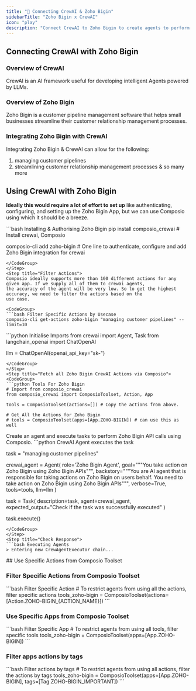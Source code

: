 ```yaml
---
title: "🚀 Connecting CrewAI & Zoho Bigin"
sidebarTitle: "Zoho Bigin x CrewAI"
icon: "play"
description: "Connect CrewAI to Zoho Bigin to create agents to perform tasks using natural language"
---
```


## Connecting CrewAI with Zoho Bigin

### Overview of CrewAI

CrewAI is an AI framework useful for developing intelligent Agents powered by LLMs.

### Overview of Zoho Bigin

Zoho Bigin is a customer pipeline management software that helps small businesses streamline their customer relationship management processes.

### Integrating Zoho Bigin with CrewAI

Integrating Zoho Bigin & CrewAI can allow for the following:

1. managing customer pipelines
2. streamlining customer relationship management processes
& so many more

## Using CrewAI with Zoho Bigin

<Steps>
<Step title="Setting Up the Environment">

**Ideally this would require a lot of effort to set up** like authenticating, configuring, and setting up the Zoho Bigin App, but we can use Composio using which it should be a breeze.

<CodeGroup>
```bash Installing & Authorising Zoho Bigin
pip install composio_crewai # Install crewai, Composio 

composio-cli add zoho-bigin # One line to authenticate, configure and add Zoho Bigin integration for crewai
```
</CodeGroup>
</Step>
<Step title="Filter Actions">
Composio ideally supports more than 100 different actions for any given app. If we supply all of them to crewai agents, 
the accuracy of the agent will be very low. So to get the highest accuracy, we need to filter the actions based on the 
use case.

<CodeGroup>
```bash Filter Specific Actions by Usecase
composio-cli get-actions zoho-bigin "managing customer pipelines" --limit=10
```
</CodeGroup>

</Step>
<Step title="Import Base Packages">

<CodeGroup>
```python Initialise Imports
from crewai import Agent, Task
from langchain_openai import ChatOpenAI

llm = ChatOpenAI(openai_api_key="sk-<OPENAI KEY>")
```
</CodeGroup>
</Step>
<Step title="Fetch all Zoho Bigin CrewAI Actions via Composio">
<CodeGroup>
```python Tools For Zoho Bigin
# Import from composio_crewai
from composio_crewai import ComposioToolset, Action, App

tools = ComposioToolset(actions=[]) # Copy the actions from above. 

# Get All the Actions for Zoho Bigin
# tools = ComposioToolset(apps=[App.ZOHO-BIGIN]) # can use this as well
```
</CodeGroup>
</Step>
<Step title="Execute the Agent">
Create an agent and execute tasks to perform Zoho Bigin API calls using Composio. 
<CodeGroup>
```python CrewAI Agent executes the task

task = "managing customer pipelines"

crewai_agent = Agent(
    role='Zoho Bigin Agent',
    goal="""You take action on Zoho Bigin using Zoho Bigin APIs""",
    backstory="""You are AI agent that is responsible for taking actions on Zoho Bigin on users behalf. You need to take action on Zoho Bigin using Zoho Bigin APIs""",
    verbose=True,
    tools=tools,
    llm=llm
)

task = Task(
    description=task,
    agent=crewai_agent,
    expected_output="Check if the task was successfully executed"
)

task.execute()
```
</CodeGroup>
</Step>
<Step title="Check Response">
```bash Executing Agents
> Entering new CrewAgentExecutor chain...
```
</Step>
</Steps>
## Use Specific Actions from Composio Toolset

### Filter Specific Actions from Composio Toolset

<CodeGroup>
```bash Filter Specific Action
# To restrict agents from using all the actions, filter specific actions
tools_zoho-bigin = ComposioToolset(actions=[Action.ZOHO-BIGIN_{ACTION_NAME}])
```
</CodeGroup>

### Use Specific Apps from Composio Toolset
<CodeGroup>
```bash Filter Specific App
# To restrict agents from using all tools, filter specific tools
tools_zoho-bigin = ComposioToolset(apps=[App.ZOHO-BIGIN])
```
</CodeGroup>

### Filter apps actions by tags 
<CodeGroup>
```bash Filter actions by tags
# To restrict agents from using all actions, filter the actions by tags
tools_zoho-bigin = ComposioToolset(apps=[App.ZOHO-BIGIN], tags=[Tag.ZOHO-BIGIN_IMPORTANT])
```
</CodeGroup>